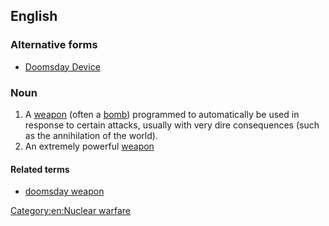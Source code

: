 {{also|Doomsday Device}}
==English==

===Alternative forms===
* [[Doomsday Device]]

===Noun===
{{en-noun}}

# A [[weapon]] (often a [[bomb]]) programmed to automatically be used in response to certain attacks, usually with very dire consequences (such as the annihilation of the world).
# An extremely powerful [[weapon]]

====Related terms====
* [[doomsday weapon]]

[[Category:en:Nuclear warfare]]